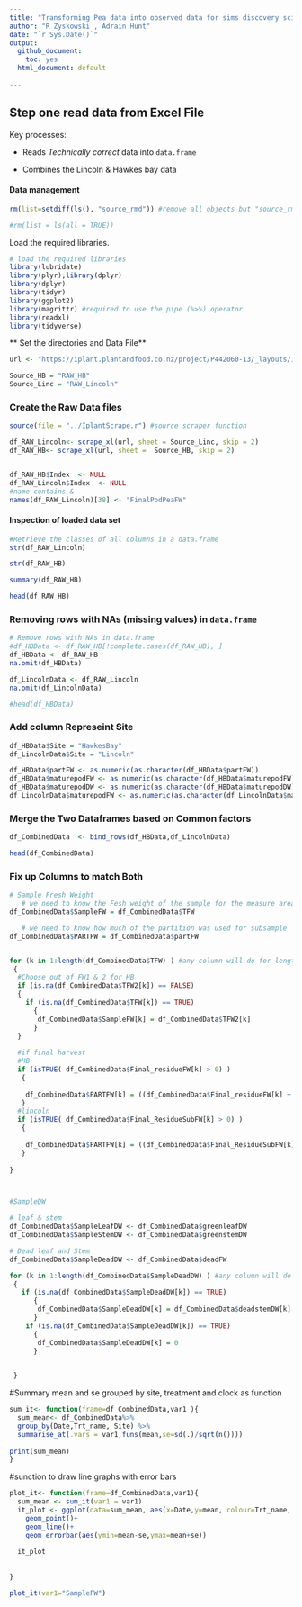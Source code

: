 ```yaml
---
title: "Transforming Pea data into observed data for sims discovery science"
author: "R Zyskowski , Adrain Hunt"
date: "`r Sys.Date()`"
output:
  github_document:
    toc: yes
  html_document: default
    
---
```


## Step one read data from Excel File

Key processes:

- Reads  *Technically correct* data into `data.frame`

- Combines the Lincoln & Hawkes bay data


#### Data management

```r

rm(list=setdiff(ls(), "source_rmd")) #remove all objects but "source_rmd" from the environment before assigning the new objects .. this is especially included to use this script as a child script in the MainScript.Rmd file 

#rm(list = ls(all = TRUE))

```

Load the required libraries.


```r
# load the required libraries
library(lubridate)
library(plyr);library(dplyr)
library(dplyr)
library(tidyr)
library(ggplot2)
library(magrittr) #required to use the pipe (%>%) operator
library(readxl)
library(tidyverse)

```


** Set the directories and Data File**
```r
url <- "https://iplant.plantandfood.co.nz/project/P442060-13/_layouts/15/WopiFrame.aspx?sourcedoc=/project/P442060-13/Research/18_19_SAE_pea_protein_managment.xlsx&action=default"

Source_HB = "RAW_HB"
Source_Linc = "RAW_Lincoln"

```


### Create the Raw Data files


```r
source(file = "../IplantScrape.r") #source scraper function 

df_RAW_Lincoln<- scrape_xl(url, sheet = Source_Linc, skip = 2)
df_RAW_HB<- scrape_xl(url, sheet =  Source_HB, skip = 2)


df_RAW_HB$Index  <- NULL
df_RAW_Lincoln$Index  <- NULL
#name contains &
names(df_RAW_Lincoln)[38] <- "FinalPodPeaFW"

```

#### Inspection of loaded data set

```r
#Retrieve the classes of all columns in a data.frame 
str(df_RAW_Lincoln)
```



```r
str(df_RAW_HB)
```



```r
summary(df_RAW_HB)
```





```r
head(df_RAW_HB)
```


### Removing rows with NAs (missing values) in `data.frame`

```r
# Remove rows with NAs in data.frame
#df_HBData <- df_RAW_HB[!complete.cases(df_RAW_HB), ]
df_HBData <- df_RAW_HB
na.omit(df_HBData)

df_LincolnData <- df_RAW_Lincoln
na.omit(df_LincolnData)

#head(df_HBData)

```

### Add column Represeint Site
```r
df_HBData$Site = "HawkesBay"
df_LincolnData$Site = "Lincoln"

```
```r
df_HBData$partFW <- as.numeric(as.character(df_HBData$partFW)) 
df_HBData$maturepodFW <- as.numeric(as.character(df_HBData$maturepodFW)) 
df_HBData$maturepodDW <- as.numeric(as.character(df_HBData$maturepodDW)) 
df_LincolnData$maturepodFW <- as.numeric(as.character(df_LincolnData$maturepodDW)) 


```

### Merge the Two Dataframes based on Common factors
```r
df_CombinedData  <- bind_rows(df_HBData,df_LincolnData)

head(df_CombinedData)

```
### Fix up Columns to match Both
```r
# Sample Fresh Weight
   # we need to know the Fesh weight of the sample for the measure area.
df_CombinedData$SampleFW = df_CombinedData$TFW

   # we need to know how much of the partition was used for subsample
df_CombinedData$PARTFW = df_CombinedData$partFW


for (k in 1:length(df_CombinedData$TFW) ) #any column will do for length
 {
  #Choose out of FW1 & 2 for HB
  if (is.na(df_CombinedData$TFW2[k]) == FALSE)
  {
    if (is.na(df_CombinedData$TFW[k]) == TRUE)
      {
       df_CombinedData$SampleFW[k] = df_CombinedData$TFW2[k] 
      }
  }
  
  #if final harvest
  #HB
  if (isTRUE( df_CombinedData$Final_residueFW[k] > 0) )       
   {
   
    df_CombinedData$PARTFW[k] = ((df_CombinedData$Final_residueFW[k] + df_CombinedData$Final_podFW[k] +df_CombinedData$Final_grainFW[k]))# + df_CombinedData$Final_grainSprouted[k]))
   }
  #lincoln
  if (isTRUE( df_CombinedData$Final_ResidueSubFW[k] > 0) )       
   {
   
    df_CombinedData$PARTFW[k] = ((df_CombinedData$Final_ResidueSubFW[k] + df_CombinedData$FinalPodPeaFW[k]))#+ df_CombinedData$Final_grainSprouted[k]))
   }
 
}



#SampleDW

# leaf & stem
df_CombinedData$SampleLeafDW <- df_CombinedData$greenleafDW
df_CombinedData$SampleStemDW <- df_CombinedData$greenstemDW

# Dead leaf and Stem
df_CombinedData$SampleDeadDW <- df_CombinedData$deadFW

for (k in 1:length(df_CombinedData$SampleDeadDW) ) #any column will do for length
 {
   if (is.na(df_CombinedData$SampleDeadDW[k]) == TRUE)
      {
       df_CombinedData$SampleDeadDW[k] = df_CombinedData$deadstemDW[k] + df_CombinedData$deadleafDW[k]
      }
    if (is.na(df_CombinedData$SampleDeadDW[k]) == TRUE)
      {
       df_CombinedData$SampleDeadDW[k] = 0
      }
   

 }
```



#Summary mean and se grouped by site, treatment and clock as function
```r

sum_it<- function(frame=df_CombinedData,var1 ){
  sum_mean<- df_CombinedData%>% 
  group_by(Date,Trt_name, Site) %>% 
  summarise_at(.vars = var1,funs(mean,se=sd(.)/sqrt(n())))
  
print(sum_mean)
}


```

#sunction to draw line graphs with error bars
```r
plot_it<- function(frame=df_CombinedData,var1){
  sum_mean <- sum_it(var1 = var1)
  it_plot <- ggplot(data=sum_mean, aes(x=Date,y=mean, colour=Trt_name, shape=Site))+
    geom_point()+
    geom_line()+ 
    geom_errorbar(aes(ymin=mean-se,ymax=mean+se))
  
  it_plot
  
  
}

plot_it(var1="SampleFW")

```




